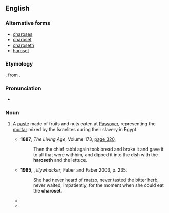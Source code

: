 ==English==
{{wikipedia}}

===Alternative forms===
* [[charoses]]
* [[charoset]]
* [[charoseth]]
* [[haroset]]

===Etymology===
{{etyl|he|en}} {{m|he|חֲרֽוֹסֶת|sc=Hebr}}, from {{m|he|חרס|sc=Hebr|tr=cheres||clay}}.

===Pronunciation===
* {{a|UK}} {{IPA|/həˈɹəʊsɛθ/|/həˈɹəʊsɛt/|lang=en}}

===Noun===
{{en-noun|-}}

# {{lb|en|Judaism}} A [[paste]] made of fruits and nuts eaten at [[Passover]], representing the [[mortar]] mixed by the Israelites during their slavery in Egypt.
#* '''1887''', ''The Living Age'', Volume 173, [http://books.google.com.au/books?id=CoQkAQAAIAAJ&q=%22haroseth|haroseths%22+-intitle:%22%22&dq=%22haroseth|haroseths%22+-intitle:%22%22&hl=en&ei=vffETp6rBYzEmQXliICuCw&sa=X&oi=book_result&ct=result&redir_esc=y page 320],
#*: Then the chief rabbi again took bread and brake it and gave it to all that were withhim, and dipped it into the dish with the '''haroseth''' and the lettuce.
#* '''1985''', {{w|Peter Carey}}, ''Illywhacker'', Faber and Faber 2003, p. 235:
#*: She had never heard of matzo, never tasted the bitter herb, never waited, impatiently, for the moment when she could eat the '''charoset'''.
#* {{quote-text|lang=en|year=2001|author=Susan Lingo|title=A to Z Object Talks That Teach about the Old Testament|page=40|url=http://books.google.com.au/books?id=Yt64MosUrXIC&pg=PT21&dq=%22haroseth%7Charoseths%22+-intitle:%22%22&hl=en&ei=2O7ETuCVEKuUmQXz7ZXsCg&sa=X&oi=book_result&ct=result&redir_esc=y#v=onepage&q=%22haroseth%7Charoseths%22%20-intitle%3A%22%22&f=false|passage=Unleavened bread and a fruit spread called '''haroseth''' are still served today at Passover feasts to remind God's people to be ready to go for God when he calls!}}
#* {{quote-text|lang=en|year=2005|author=Marilyn Sachs|title=A Pocket Full of Seeds|page=91|url=http://books.google.com.au/books?id=QQVls6osQgIC&pg=PA91&dq=%22haroseth%7Charoseths%22+-intitle:%22%22&hl=en&ei=3fXETqmbO4j3mAXu29DoCg&sa=X&oi=book_result&ct=result&redir_esc=y#v=onepage&q=%22haroseth%7Charoseths%22%20-intitle%3A%22%22&f=false|passage=On each table was a platter containing the symbols of Passover—matzoh (unleavened bread), marror (bitter herbs), '''haroseth''' (a paste made of chopped apples, nuts, cinnamon, and wine), the shank bone of a lamb, a roasted egg, and parsley.}}